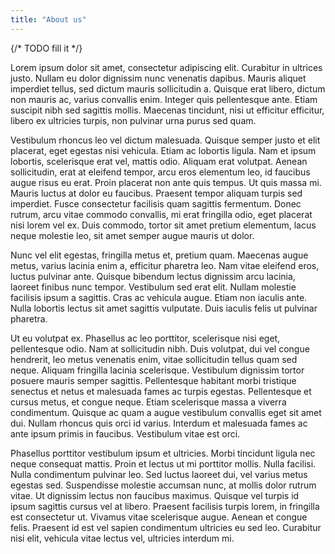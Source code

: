 ```yaml
---
title: "About us"
---
```



{/* TODO fill it */}

Lorem ipsum dolor sit amet, consectetur adipiscing elit. Curabitur in ultrices justo. Nullam eu dolor dignissim nunc venenatis dapibus. Mauris aliquet imperdiet tellus, sed dictum mauris sollicitudin a. Quisque erat libero, dictum non mauris ac, varius convallis enim. Integer quis pellentesque ante. Etiam suscipit nibh sed sagittis mollis. Maecenas tincidunt, nisi ut efficitur efficitur, libero ex ultricies turpis, non pulvinar urna purus sed quam.

Vestibulum rhoncus leo vel dictum malesuada. Quisque semper justo et elit placerat, eget egestas nisi vehicula. Etiam ac lobortis ligula. Nam et ipsum lobortis, scelerisque erat vel, mattis odio. Aliquam erat volutpat. Aenean sollicitudin, erat at eleifend tempor, arcu eros elementum leo, id faucibus augue risus eu erat. Proin placerat non ante quis tempus. Ut quis massa mi. Mauris luctus at dolor eu faucibus. Praesent tempor aliquam turpis sed imperdiet. Fusce consectetur facilisis quam sagittis fermentum. Donec rutrum, arcu vitae commodo convallis, mi erat fringilla odio, eget placerat nisi lorem vel ex. Duis commodo, tortor sit amet pretium elementum, lacus neque molestie leo, sit amet semper augue mauris ut dolor.

Nunc vel elit egestas, fringilla metus et, pretium quam. Maecenas augue metus, varius lacinia enim a, efficitur pharetra leo. Nam vitae eleifend eros, luctus pulvinar ante. Quisque bibendum lectus dignissim arcu lacinia, laoreet finibus nunc tempor. Vestibulum sed erat elit. Nullam molestie facilisis ipsum a sagittis. Cras ac vehicula augue. Etiam non iaculis ante. Nulla lobortis lectus sit amet sagittis vulputate. Duis iaculis felis ut pulvinar pharetra.

Ut eu volutpat ex. Phasellus ac leo porttitor, scelerisque nisi eget, pellentesque odio. Nam at sollicitudin nibh. Duis volutpat, dui vel congue hendrerit, leo metus venenatis enim, vitae sollicitudin tellus quam sed neque. Aliquam fringilla lacinia scelerisque. Vestibulum dignissim tortor posuere mauris semper sagittis. Pellentesque habitant morbi tristique senectus et netus et malesuada fames ac turpis egestas. Pellentesque et cursus metus, et congue neque. Etiam scelerisque massa a viverra condimentum. Quisque ac quam a augue vestibulum convallis eget sit amet dui. Nullam rhoncus quis orci id varius. Interdum et malesuada fames ac ante ipsum primis in faucibus. Vestibulum vitae est orci.

Phasellus porttitor vestibulum ipsum et ultricies. Morbi tincidunt ligula nec neque consequat mattis. Proin et lectus ut mi porttitor mollis. Nulla facilisi. Nulla condimentum pulvinar leo. Sed luctus laoreet dui, vel varius metus egestas sed. Suspendisse molestie accumsan nunc, at mollis dolor rutrum vitae. Ut dignissim lectus non faucibus maximus. Quisque vel turpis id ipsum sagittis cursus vel at libero. Praesent facilisis turpis lorem, in fringilla est consectetur ut. Vivamus vitae scelerisque augue. Aenean et congue felis. Praesent id est vel sapien condimentum ultricies eu sed leo. Curabitur nisi elit, vehicula vitae lectus vel, ultricies interdum mi.
